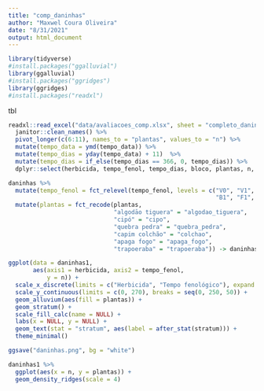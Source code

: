 ```yaml
---
title: "comp_daninhas"
author: "Maxwel Coura Oliveira"
date: "8/31/2021"
output: html_document
---
```


```r
library(tidyverse)
#install.packages("ggalluvial")
library(ggalluvial)
#install.packages("ggridges")
library(ggridges)
#install.packages("readxl")
```

tbl

```r
readxl::read_excel("data/avaliacoes_comp.xlsx", sheet = "completo_daninhas") %>% 
  janitor::clean_names() %>% 
  pivot_longer(c(6:11), names_to = "plantas", values_to = "n") %>% 
  mutate(tempo_data = ymd(tempo_data)) %>% 
  mutate(tempo_dias = yday(tempo_data) + 11)  %>% 
  mutate(tempo_dias = if_else(tempo_dias == 366, 0, tempo_dias)) %>% 
  dplyr::select(herbicida, tempo_fenol, tempo_dias, bloco, plantas, n, total_m2) -> daninhas
```






```r
daninhas %>% 
  mutate(tempo_fenol = fct_relevel(tempo_fenol, levels = c("V0", "V1", "V3",
                                                           "B1", "F1", "C1", "CP"))) %>% 
  mutate(plantas = fct_recode(plantas, 
                              "algodāo tiguera" = "algodao_tiguera",
                              "cipó" = "cipo",
                              "quebra pedra" = "quebra_pedra",
                              "capim colchão" = "colchao",
                              "apaga fogo" = "apaga_fogo",
                              "trapoeraba" = "trapoeraba")) -> daninhas1
```


```r
ggplot(data = daninhas1,
       aes(axis1 = herbicida, axis2 = tempo_fenol,
           y = n)) +
  scale_x_discrete(limits = c("Herbicida", "Tempo fenológico"), expand = c(.2, .05)) +
  scale_y_continuous(limits = c(0, 270), breaks = seq(0, 250, 50)) +
  geom_alluvium(aes(fill = plantas)) +
  geom_stratum() +
  scale_fill_calc(name = NULL) +
  labs(x = NULL, y = NULL) +
  geom_text(stat = "stratum", aes(label = after_stat(stratum))) +
  theme_minimal()

ggsave("daninhas.png", bg = "white")
```



```r
daninhas1 %>% 
  ggplot(aes(x = n, y = plantas)) +
  geom_density_ridges(scale = 4)
```

